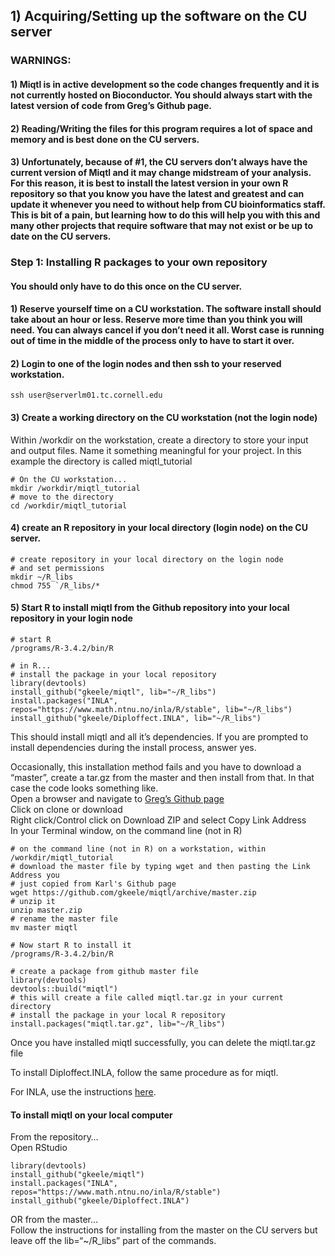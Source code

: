 
## 1) Acquiring/Setting up the software on the CU server

### WARNINGS:  
#### 1) Miqtl is in active development so the code changes frequently and it is not currently hosted on Bioconductor. You should always start with the latest version of code from Greg's Github page.  
#### 2) Reading/Writing the files for this program requires a lot of space and memory and is best done on the CU servers.  
#### 3) Unfortunately, because of #1, the CU servers don't always have the current version of Miqtl and it may change midstream of your analysis.  For this reason, it is best to install the latest version in your own R repository so that you know you have the latest and greatest and can update it whenever you need to without help from CU bioinformatics staff. This is bit of a pain, but learning how to do this will help you with this and many other projects that require software that may not exist or be up to date on the CU servers. 

### Step 1: Installing R packages to your own repository  

#### You should only have to do this once on the CU server.

#### 1) Reserve yourself time on a CU workstation.  The software install should take about an hour or less. Reserve more time than you think you will need. You can always cancel if you don't need it all. Worst case is running out of time in the middle of the process only to have to start it over. 

#### 2) Login to one of the login nodes and then ssh to your reserved workstation.
```
ssh user@serverlm01.tc.cornell.edu
```
#### 3) Create a working directory on the CU workstation (not the login node)
Within /workdir on the workstation, create a directory to store your input and output files.  Name it something meaningful for your project.   In this example the directory is called miqtl_tutorial  
```
# On the CU workstation...
mkdir /workdir/miqtl_tutorial
# move to the directory
cd /workdir/miqtl_tutorial
```
#### 4) create an R repository in your local directory (login node) on the CU server.
```
# create repository in your local directory on the login node
# and set permissions 
mkdir ~/R_libs
chmod 755 `/R_libs/*
```
#### 5)  Start R to install miqtl from the Github repository into your local repository in your login node  
```
# start R 
/programs/R-3.4.2/bin/R

# in R...
# install the package in your local repository
library(devtools)
install_github("gkeele/miqtl", lib="~/R_libs")
install.packages("INLA", repos="https://www.math.ntnu.no/inla/R/stable", lib="~/R_libs")
install_github("gkeele/Diploffect.INLA", lib="~/R_libs")
```
This should install miqtl and all it's dependencies.  If you are prompted to install dependencies during the install process, answer yes.

Occasionally, this installation method fails and you have to download a "master", create a tar.gz from the master and then install from that.  In that case the code looks something like.  
Open a browser and navigate to [Greg's Github page ](https://github.com/gkeele/miqtl)  
Click on clone or download  
Right click/Control click on Download ZIP and select Copy Link Address  
In your Terminal window, on the command line (not in R) 
```
# on the command line (not in R) on a workstation, within /workdir/miqtl_tutorial
# download the master file by typing wget and then pasting the Link Address you
# just copied from Karl's Github page
wget https://github.com/gkeele/miqtl/archive/master.zip
# unzip it
unzip master.zip
# rename the master file
mv master miqtl

# Now start R to install it
/programs/R-3.4.2/bin/R

# create a package from github master file
library(devtools)
devtools::build("miqtl")
# this will create a file called miqtl.tar.gz in your current directory
# install the package in your local R repository
install.packages("miqtl.tar.gz", lib="~/R_libs")
```
Once you have installed miqtl successfully, you can delete the miqtl.tar.gz file  

To install Diploffect.INLA, follow the same procedure as for miqtl.

For INLA, use the instructions [here ](http://www.r-inla.org/download).

#### To install miqtl on your local computer
From the repository...  
Open RStudio  
```
library(devtools)
install_github("gkeele/miqtl")
install.packages("INLA", repos="https://www.math.ntnu.no/inla/R/stable")
install_github("gkeele/Diploffect.INLA")
```
OR from the master...  
Follow the instructions for installing from the master on the CU servers but leave off the lib="~/R_libs" part of the commands.
